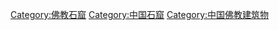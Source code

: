 [[Category:佛教石窟|Category:佛教石窟]]
[[Category:中国石窟|Category:中国石窟]]
[[Category:中国佛教建筑物|Category:中国佛教建筑物]]